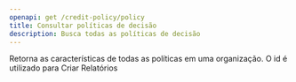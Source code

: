 ```yaml
---
openapi: get /credit-policy/policy
title: Consultar políticas de decisão
description: Busca todas as políticas de decisão  
---
```


<Tip>
Retorna as características de todas as políticas em uma organização. O id é utilizado para Criar Relatórios
 </Tip>